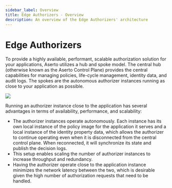 ```yaml
---
sidebar_label: Overview
title: Edge Authorizers - Overview
description: An overview of the Edge Authorizers' architecture
---
```


# Edge Authorizers

To provide a highly available, performant, scalable authorization solution for your applications, Aserto utilizes a hub
and spoke model. The central hub (otherwise known as the Aserto Control Plane) provides the central capabilities for 
managing policies, life-cycle management, identity data, and audit logs. The spokes are the autonomous authorizer 
instances running as close to your application as possible.

<img src="/aserto-edge-authorizers.png" />

Running an authorizer instance close to the application has several advantages in terms of availability, performance, 
and scalability:

- The authorizer instances operate autonomously. Each instance has its own local instance of the policy image for the 
application it serves and a local instance of the identity property data, which allows the authorizer to continue 
operating even when it is disconnected from the central control plane. When reconnected, it will synchronize its state 
and publish the decision logs.
- This setup enables scaling the number of authorizer instances to increase throughput and redundancy.
- Having the authorizer operate close to the application instance minimizes the network latency between the two, which
 is desirable given the high number of authorization requests that need to be handled.
